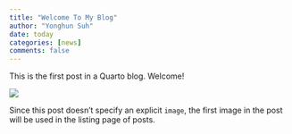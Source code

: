 ```yaml
---
title: "Welcome To My Blog"
author: "Yonghun Suh"
date: today
categories: [news]
comments: false
---
```


This is the first post in a Quarto blog. Welcome!

![](thumbnail.jpg)

Since this post doesn't specify an explicit `image`, the first image in the post will be used in the listing page of posts.
